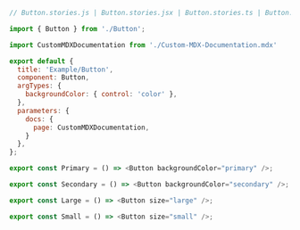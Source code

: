 ```js
// Button.stories.js | Button.stories.jsx | Button.stories.ts | Button.stories.tsx

import { Button } from './Button';

import CustomMDXDocumentation from './Custom-MDX-Documentation.mdx' 

export default {
  title: 'Example/Button',
  component: Button,
  argTypes: {
    backgroundColor: { control: 'color' },
  },
  parameters: {
    docs: {
      page: CustomMDXDocumentation,
    }
  },
};

export const Primary = () => <Button backgroundColor="primary" />;

export const Secondary = () => <Button backgroundColor="secondary" />;

export const Large = () => <Button size="large" />;

export const Small = () => <Button size="small" />;
```